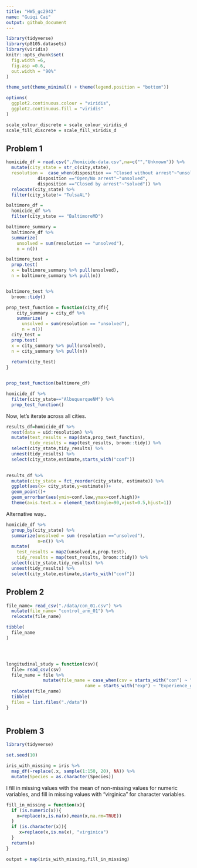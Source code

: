 ```yaml
---
title: "HW5_gc2942"
name: "Guiqi Cai"
output: github_document
---
```


```r
library(tidyverse)
library(p8105.datasets)
library(viridis)
knitr::opts_chunk$set(
  fig.width =6,
  fig.asp =0.6,
  out.width = "90%"
) 

theme_set(theme_minimal() + theme(legend.position = "bottom"))

options(
  ggplot2.continuous.colour = "viridis",
  ggplot2.continuous.fill = "viridis"
)

scale_colour_discrete = scale_colour_viridis_d
scale_fill_discrete = scale_fill_viridis_d

```


## Problem 1
```r
homicide_df = read.csv("./homicide-data.csv",na=c("","Unknown")) %>% 
  mutate(city_state = str_c(city,state),
  resolution =  case_when(disposition == "Closed without arrest"~"unsolved",
            disposition =="Open/No arrest"~"unsolved",
            disposition =="Closed by arrest"~"solved")) %>% 
  relocate(city_state) %>% 
  filter(city_state!= "TulsaAL")

```


```r
baltimore_df = 
  homicide_df %>% 
  filter(city_state == "BaltimoreMD")

baltimore_summary = 
  baltimore_df %>% 
  summarize(
    unsolved = sum(resolution == "unsolved"),
    n = n())

baltimore_test = 
  prop.test(
  x = baltimore_summary %>% pull(unsolved),
  n = baltimore_summary %>% pull(n))


baltimore_test %>% 
  broom::tidy()
```


```r
prop_test_function = function(city_df){
    city_summary = city_df %>% 
    summarize(
      unsolved = sum(resolution == "unsolved"),
      n = n())
  city_test = 
  prop.test(
  x = city_summary %>% pull(unsolved),
  n = city_summary %>% pull(n))
  
  return(city_test)
}


prop_test_function(baltimore_df)

homicide_df %>% 
  filter(city_state=="AlbuquerqueNM") %>% 
  prop_test_function()
```

Now, let's iterate across all cities.
```r
results_df=homicide_df %>% 
  nest(data = uid:resolution) %>% 
  mutate(test_results = map(data,prop_test_function),
         tidy_results = map(test_results, broom::tidy)) %>% 
  select(city_state,tidy_results) %>% 
  unnest(tidy_results) %>% 
  select(city_state,estimate,starts_with("conf"))
                        
```

```r
results_df %>% 
  mutate(city_state = fct_reorder(city_state, estimate)) %>% 
  ggplot(aes(x= city_state,y=estimate))+
  geom_point()+
  geom_errorbar(aes(ymin=conf.low,ymax=conf.high))+
  theme(axis.text.x = element_text(angle=90,vjust=0.5,hjust=1))
```
Alternative way..
```r
homicide_df %>% 
  group_by(city_state) %>% 
  summarize(unsolved = sum (resolution =="unsolved"),
            n=n()) %>% 
  mutate(
    test_results = map2(unsolved,n,prop.test),
    tidy_results = map(test_results, broom::tidy)) %>% 
  select(city_state,tidy_results) %>% 
  unnest(tidy_results) %>% 
  select(city_state,estimate,starts_with("conf"))
```


## Problem 2

```r
file_name= read_csv("./data/con_01.csv") %>% 
  mutate(file_name= "control_arm_01") %>% 
  relocate(file_name)

tibble(
  file_name
)




longitudinal_study = function(csv){
  file= read_csv(csv) 
  file_name = file %>% 
              mutate(file_name = case_when(csv = starts_with("con") ~ "Control_group",
                              name = starts_with("exp") ~ "Experience_group")) %>% 
  relocate(file_name)
  tibble(
  files = list.files("./data"))
}

```

```r

```


## Problem 3
```r
library(tidyverse)

set.seed(10)

iris_with_missing = iris %>% 
  map_df(~replace(.x, sample(1:150, 20), NA)) %>%
  mutate(Species = as.character(Species))
```

I fill in missing values with the mean of non-missing values for numeric variables, and fill in missing values with "virginica" for character variables.

```r
fill_in_missing = function(x){
  if (is.numeric(x)){
    x=replace(x,is.na(x),mean(x,na.rm=TRUE))
  } 
  if (is.character(x)){
     x=replace(x,is.na(x), "virginica") 
  }
  return(x)
}
```


```r
output = map(iris_with_missing,fill_in_missing)
```



